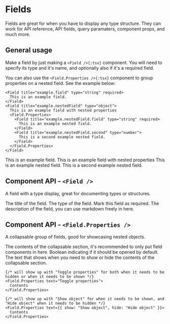# Fields

Fields are great for when you have to display any type structure.
They can work for API reference, API fields, query paramaters, component props, and much more.


## General usage

Make a field by just making a `<Field />{:tsx}` component. You will need to specify its type and it's name, and optionally also if it's a required field.

You can also use the `<Field.Properties />{:tsx}` component to group properties on a nested field. See the example below:

````tsx
<Field title="example.field" type="string" required>
  This is an example field.
</Field>
<Field title="example.nestedField" type="object">
  This is an example field with nested properties
  <Field.Properties>
    <Field title="example.nestedField.field" type="string" required>
      This is an example nested field.
    </Field>
    <Field title="example.nestedField.second" type="number">
      This is a second example nested field.
    </Field>
  </Field.Properties>
</Field>
````

<Field title="example.field" type="string" required>
  This is an example field.
</Field>
<Field title="example.nestedField" type="object">
  This is an example field with nested properties
  <Field.Properties>
    <Field title="example.nestedField.field" type="string" required>
      This is an example nested field.
    </Field>
    <Field title="example.nestedField.second" type="number">
      This is a second example nested field.
    </Field>
  </Field.Properties>
</Field>


## Component API - `<Field />`

A field with a type display, great for documenting types or structures.

<Field title="title" type="string">
  The title of the field.
</Field>
<Field title="type" type="string">
  The type of the field.
</Field>
<Field title="required" type="boolean">
  Mark this field as required.
</Field>
<Field title="children" type="any">
  The description of the field, you can use markdown freely in here.
</Field>


## Component API - `<Field.Properties />`

A collapsable group of fields, good for showcasing nested objects.

<Field title="children" type="any">
  The contents of the collapsable section, it's recommended to only put field components in here.
</Field>
<Field title="defaultOpen" type="boolean">
  Boolean indicating if it should be opened by default.
</Field>
<Field title="text" type="string | { show: string, hide: string }">
  The text that shows when you need to show or hide the contents of the collapsable section.

  ```tsx title="example"
  {/* will show up with "Toggle properties" for both when it needs to be hidden or when it needs to be shown */}
  <Field.Properties text="Toggle properties">
    Contents
  </Field.Properties>

  {/* will show up with "Show object" for when it needs to be shown, and "Hide object" when it needs to be hidden */}
  <Field.Properties text={{ show: "Show object", hide: "Hide object" }}>
    Contents
  </Field.Properties>
  ```
</Field>
